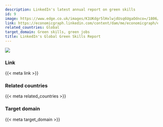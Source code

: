```yaml
---
description: LinkedIn's latest annual report on green skills
id: 9
image: https://www.edge.co.uk/images/K1UKdgr5lHxlwjdUsq6UgaOdnco=/1806/max-650x650/Global_Green_Skills_Report_2023.png
link: https://economicgraph.linkedin.com/content/dam/me/economicgraph/en-us/global-green-skills-report/green-skills-report-2023.pdf
related_countries: Global
target_domain: Green skills, green jobs
title: LinkedIn's Global Green Skills Report
---
```


![]({{< meta image >}})

### Link

{{< meta link >}}

### Related countries

{{< meta related_countries >}}

### Target domain

{{< meta target_domain >}}

